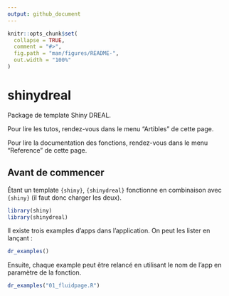 ```yaml
---
output: github_document
---
```


<!-- README.md is generated from README.Rmd. Please edit that file -->

```r
knitr::opts_chunk$set(
  collapse = TRUE,
  comment = "#>",
  fig.path = "man/figures/README-",
  out.width = "100%"
)
```
# shinydreal

Package de template Shiny DREAL. 

Pour lire les tutos, rendez-vous dans le menu "Artibles" de cette page.

Pour lire la documentation des fonctions, rendez-vous dans le menu "Reference" de cette page.

## Avant de commencer 
  
  Étant un template `{shiny}`, `{shinydreal}` fonctionne en combinaison avec `{shiny}` (il faut donc charger les deux).
  
```r
library(shiny)
library(shinydreal)
```

Il existe trois examples d'apps dans l'application. On peut les lister en lançant :

```r
dr_examples()
```

Ensuite, chaque example peut être relancé en utilisant le nom de l'app en paramètre de la fonction. 

```r
dr_examples("01_fluidpage.R")
```
